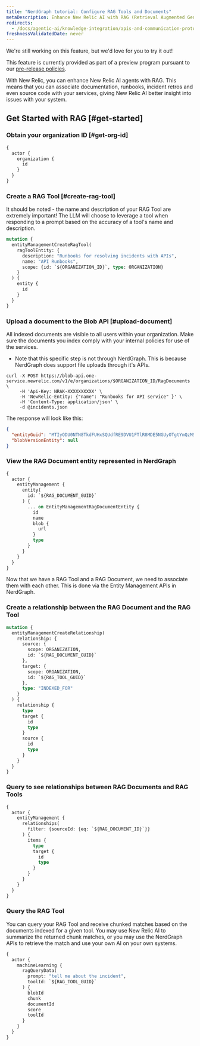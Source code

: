 ```yaml
---
title: "NerdGraph tutorial: Configure RAG Tools and Documents"
metaDescription: Enhance New Relic AI with RAG (Retrieval Augmented Generation)
redirects:
  - /docs/agentic-ai/knowledge-integration/apis-and-communication-protocol
freshnessValidatedDate: never
---
```


<Callout title="preview">
  We're still working on this feature, but we'd love for you to try it out!

  This feature is currently provided as part of a preview program pursuant to our [pre-release policies](/docs/licenses/license-information/referenced-policies/new-relic-pre-release-policy).
</Callout>

With New Relic, you can enhance New Relic AI agents with RAG. This means that you can associate documentation, runbooks, incident retros and even source code with your services, giving New Relic AI better insight into issues with your system.

## Get Started with RAG [#get-started]

### Obtain your organization ID [#get-org-id]

```graphql
{
  actor {
    organization {
      id
    }
  }
}
```

### Create a RAG Tool [#create-rag-tool]

It should be noted - the name and description of your RAG Tool are extremely important! The LLM will choose to leverage a tool when responding to a prompt based on the accuracy of a tool's name and description.

```graphql
mutation {
  entityManagementCreateRagTool(
    ragToolEntity: {
      description: "Runbooks for resolving incidents with APIs",
      name: "API Runbooks",
      scope: {id: `${ORGANIZATION_ID}`, type: ORGANIZATION}
    }
  ) {
    entity {
      id
    }
  }
}
```

### Upload a document to the Blob API [#upload-document]

<Callout variant="important">
  All indexed documents are visible to all users within your organization. Make sure the documents you index comply with your internal policies for use of the services.
</Callout>

* Note that this specific step is not through NerdGraph. This is because NerdGraph does support file uploads through it's APIs.

```shell
curl -X POST https://blob-api.one-service.newrelic.com/v1/e/organizations/$ORGANIZATION_ID/RagDocuments \
     -H 'Api-Key: NRAK-XXXXXXXXXX' \
     -H 'NewRelic-Entity: {"name": "Runbooks for API service" }' \
     -H 'Content-Type: application/json' \
     -d @incidents.json
```

The response will look like this:

```json
{
  "entityGuid": "MTIyODU0NTN8TkdFUHxSQUdfRE9DVU1FTlR8MDE5NGUyOTgtYmQzMS03NzA4LWI3NzItYzQ4MTZlYjNhYThk",
  "blobVersionEntity": null
}
```

### View the RAG Document entity represented in NerdGraph

```graphql
{
  actor {
    entityManagement {
      entity(
        id: `${RAG_DOCUMENT_GUID}`
      ) {
        ... on EntityManagementRagDocumentEntity {
          id
          name
          blob {
            url
          }
          type
        }
      }
    }
  }
}
```

Now that we have a RAG Tool and a RAG Document, we need to associate them with each other. This is done via the Entity Management APIs in NerdGraph.

### Create a relationship between the RAG Document and the RAG Tool

```graphql
mutation {
  entityManagementCreateRelationship(
    relationship: {
      source: {
        scope: ORGANIZATION,
        id: `${RAG_DOCUMENT_GUID}`
      },
      target: {
        scope: ORGANIZATION,
        id: `${RAG_TOOL_GUID}`
      },
      type: "INDEXED_FOR"
    }
  ) {
    relationship {
      type
      target {
        id
        type
      }
      source {
        id
        type
      }
    }
  }
}
```

### Query to see relationships between RAG Documents and RAG Tools

```graphql
{
  actor {
    entityManagement {
      relationships(
        filter: {sourceId: {eq: `${RAG_DOCUMENT_ID}`}}
      ) {
        items {
          type
          target {
            id
            type
          }
        }
      }
    }
  }
}
```

### Query the RAG Tool

You can query your RAG Tool and receive chunked matches based on the documents indexed for a given tool. You may use New Relic AI to summarize the returned chunk matches, or you may use the NerdGraph APIs to retrieve the match and use your own AI on your own systems.

```graphql
{
  actor {
    machineLearning {
      ragQueryData(
        prompt: "tell me about the incident", 
        toolId: `${RAG_TOOL_GUID}`
      ) {
        blobId
        chunk
        documentId
        score
        toolId
      }
    }
  }
}
```
